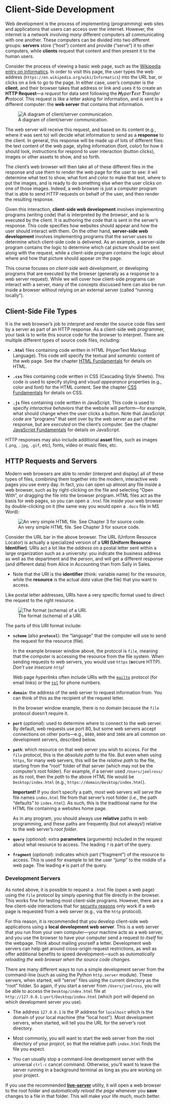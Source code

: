 # Client-Side Development

Web development is the process of implementing (programming) web sites and applications that users can access over the internet. However, the internet is a network involving _many_ different computers all communicating with one another. These computers can be divided into two different groups: **servers** store ("host") content and provide ("serve") it to other computers, while **clients** request that content and then present it to the human users.

Consider the process of viewing a basic web page, such as the [Wikipedia entry on Informatics](https://en.wikipedia.org/wiki/Informatics). In order to visit this page, the user types the web address (`https://en.wikipedia.org/wiki/Informatics`) into the URL bar, or clicks on a link to go to the page. In either case, user's computer is the **client**, and their browser takes that address or link and uses it to create an **HTTP Request**&mdash;a _request_ for data sent following the _**H**yper**T**ext **T**ransfer **P**rotocol_. This request is like a letter asking for information, and is sent to a different computer: the **web server** that contains that information.

![A diagram of client/server communication.](img/client-side/client-server-comm.png)

The web server will receive this request, and based on its content (e.g., where it was sent to) will decide what information to send as a **response** to the client. In general, this response will be made up of lots of different files: the text content of the web page, styling information (font, color) for how it should look, instructions for respond to user interaction (button clicks), images or other assets to show, and so forth.

The client's web browser will then take all of these different files in the response and use them to _render_ the web page for the user to see: it wil determine what text to show, what font and color to make that text, where to put the images, and is ready to do something else when the user clicks on one of those images. Indeed, a web browser is just a computer program that is able to send HTTP requests on behalf of the user, and then render the resulting response.

Given this interaction, **client-side web development** involves implementing programs (writing code) that is interpreted by the _browser_, and so is executed by the client. It is authoring the code that is sent in the server's response. This code specifies how websites should appear and how the user should interact with them. On the other hand, **server-side web development** involves implementing programs that the _server_ uses to determine which client-side code is delivered. As an example, a server-side program contains the logic to determine which cat picture should be sent along with the request, while a client-side program contains the logic about where and how that picture should appear on the page.

This course focuses on _client-side web development_, or developing programs that are executed by the browser (generally as a response to a web server request). While we will cover how client-side programs can interact with a server, many of the concepts discussed here can also be run inside a browser without relying on an external server (called "running locally").


## Client-Side File Types
It is the web browser's job to interpret and render the source code files sent by a server as part of an HTTP response. As a client-side web programmer, your task is to write this source code for the browser to interpret. There are multiple different types of source code files, including:

- **`.html`** files containing code written in HTML (HyperText Markup Language). This code will specify the textual and _semantic_ content of the web page. See the chapter [HTML Fundamentals](#html-fundamentals) for details on HTML.

- **`.css`** files containing code written in CSS (Cascading Style Sheets). This code is used to specify styling and _visual appearance_ properties (e.g., color and font) for the HTML content. See the chapter [CSS Fundamentals](#css-fundamentals) for details on CSS.

- **`.js`** files containing code written in JavaScript. This code is used to specify _interactive behaviors_ that the website will perform&mdash;for example, what should change when the user clicks a button. Note that JavaScript code are "programs" that sent over by the web server as part of the response, but are _executed_ on the client's computer. See the chapter [JavaScript Fundamentals](#javascript-fundamentals) for details on JavaScript.

HTTP responses may also include additional **asset** files, such as images (`.png`, `.jpg`, `.gif`, etc), fonts, video or music files, etc.


## HTTP Requests and Servers
Modern web browsers are able to _render_ (interpret and display) all of these types of files, combining them together into the modern, interactive web pages you use every day. In fact, you can open up almost any file inside a web browser, such as by right-clicking on the file and selecting "Open With", or dragging the file into the browser program. HTML files act as the basis for web pages, so you can open a `.html` file inside your web browser by double-clicking on it (the same way you would open a `.docx` file in MS Word):

![An very simple HTML file. See Chapter 3 for source code.](img/client-side/plain-site.png)

<!-- this is borrowed from the 201 book; keep in sync with that -->

Consider the URL bar in the above browser. The URL (Unform Resource Locator) is actually a specialized version of a **URI (Uniform Resource Identifier)**. URIs act a lot like the _address_ on a postal letter sent within a large organization such as a university: you indicate the business address as well as the department and the person, and will get a different response (and different data) from Alice in Accounting than from Sally in Sales.

- Note that the URI is the **identifier** (think: variable name) for the resource, while the **resource** is the actual _data_ value (the file) that you want to access.

Like postal letter addresses, URIs have a very specific format used to direct the request to the right resource.

![The format (schema) of a URI.](img/client-side/uri-schema.png "URI schema")

The parts of this URI format include:

- **`scheme`** (also **`protocol`**): the "language" that the computer will use to send the request for the resource (file).

	In the example browser window above, the protocol is `file`, meaning that the computer is accessing the resource from the file system. When sending requests to web servers, you would use `https` (**s**ecure HTTP). _Don't use insecure `http`!_

	Web page _hyperlinks_ often include URIs with the [`mailto`](https://css-tricks.com/snippets/html/mailto-links/) protocol (for email links) or the [`tel`](https://developers.google.com/web/fundamentals/device-access/click-to-call/click-to-call) for phone numbers.

- **`domain`**: the address of the web server to request information from. You can think of this as the recipient of the request letter.

	In the browser window example, there is no domain because the `file` protocol doesn't require it.

- **`port`** (_optional_): used to determine where to connect to the web server. By default, web requests use port 80, but some web servers accept connections on other ports&mdash;e.g., `8080`, `8000` and `3000` are all common on development servers, described below.

- **`path`**: which resource on that web server you wish to access. For the `file` protocol, this is the _absolute path_ to the file. But even when using `https`, for many web servers, this will be the _relative path_ to the file, starting from the "root" folder of that server (which may not be the computer's root folder). For example, if a server used `/Users/joelross/` as its root, then the _path_ to the above HTML file would be `Desktop/index.html` (e.g., `https://domain/Desktop/index.html`).

	**Important!** If you don't specify a path, most web servers will serve the file names `index.html` file from that server's root folder (i.e., the path "defaults" to `index.html`). As such, this is the traditional name for the HTML file containing a websites home page.

	<p class="alert alert-warning">As in any program, you should always use **relative** paths in web programming, and these paths are frequently (but not always!) relative to the web server's _root folder_.</p>

- **`query`** (_optional_): extra **parameters** (arguments) included in the request about what resource to access. The leading `?` is part of the query.
- **`fragment`** (_optional_): indicates which part ("fragment") of the resource to access. This is used for example to let the user "jump" to the middle of a web page. The leading `#` is part of the query.


### Development Servers {-}
As noted above, it is possible to request a `.html` file (open a web page) using the `file` protocol by simply opening that file directly in the browser. This works fine for testing most client-side programs. However, there are a few client-side interactions that for [security reasons](https://en.wikipedia.org/wiki/Cross-origin_resource_sharing) only work if a web page is requested from a web server (e.g., via the `http` protocol).

For this reason, it is recommended that you develop client-side web applications using a **local development web server**. This is a web server that you run from your own computer&mdash;your machine acts as a web server, and you use the browser to have your computer send a request _to itself_ for the webpage. Think about mailing yourself a letter. Development web servers can help get around cross-origin request restrictions, as well as offer additional benefits to speed development&mdash;such as _automatically reloading the web browser when the source code changes_.

There are many different ways to run a simple development server from the command-line (such as using the Python `http.server` module). These servers, when started, will "serve" files using the current directory as the "root" folder. So again, if you start a server from `/Users/joelross`, you will be able to access the `Desktop/index.html` file at `http://127.0.0.1:port/Desktop/index.html` (which port will depend on which development server you use).

- The address `127.0.0.1` is the IP address for `localhost` which is the domain of your local machine (the "local host"). Most development servers, when started, will tell you the URL for the server's root directory.

- Most commonly, you will want to start the web server from the root directory of your _project_, so that the relative path `index.html` finds the file you expect.

- You can usually stop a command-line development server with the universal `ctrl-c` cancel command. Otherwise, you'll want to leave the server running in a background terminal as long as you are working on your project.

<p class="alert alert-success">If you use the recommended [**live-server**](https://github.com/tapio/live-server) utility, it will open a web browser to the root folder and _automatically reload the page_ whenever you **save** changes to a file in that folder. This will make your life much, much better.</p>
